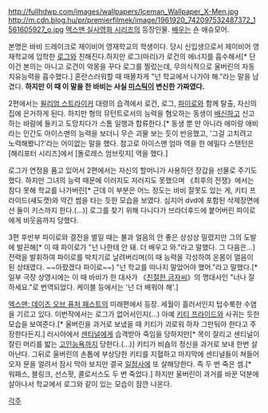 http://fullhdwp.com/images/wallpapers/Iceman_Wallpaper_X-Men.jpg
http://m.cdn.blog.hu/pr/premierfilmek/image/1961920_742097532487372_1561605927_o.jpg
[[엑스맨 실사영화 시리즈]]의 등장인물. [[배우]]는 숀 애슈모어.

본명은 바비 드레이크로 제이비어 영재학교의 학생이다. 당시 신입생으로서 제이비어 영재학교에 입학한 [[로그(실사판)|로그]]와 친해진다.하지만 로그(마리)가 로건의 에너지를 흡수해서[* 단 이건 본의는 아니고 로건이 악몽을 꾸다 로그를 찔렀는데, 무의식적으로 울버린의 자동치유능력을 흡수했다.] 혼란스러워할 때 매몰차게 "넌 학교에서 나가야 해."라는 말을 남겼다. '''하지만 이 때 이 말을 한 바비는 사실 [[미스틱(실사판)|미스틱]]이 변신한 가짜였다.'''

2편에서는 [[윌리엄 스트라이커]] 대령의 습격에서 로건, 로그, [[파이로(실사판)|파이로]]와 함께 탈출, 자신의 집에 은거하게 된다. 하지만 형의 뮤턴트로서의 능력을 혐오하는 동생이 [[배신]]하고 신고하는 바람에 들키고 도망치다가 스톰 일행과 합류한다.[* 동생 뿐 만 아니라 애미랑 애비라는 인간도 아이스맨의 능력을 보더니 무슨 괴물 보는 듯이 반응했고, '그걸 고치려고 노력해봤니?'라는 어이없는 말을 했다. 참고로 아이스맨 엄마 역을 한 에밀다 스탠턴은 [해리포터 시리즈]에서 [돌로레스 엄브릿지] 역을 했다.]

로그가 연정을 품고 있어서 2편에서는 자신의 할머니가 사용하던 장갑을 선물로 주기도 했다. 하지만 그녀의 능력 때문에 이러지도 저러지도 못했으며 《최후의 전쟁》에서는 참다 못해 학교를 나가버린[* 근데 이 부분은 어느 정도는 바비 잘못도 있는 게, 키티 프라이드(섀도캣)와 약간 썸을 타는 듯한 모습을 보였다. 심지어 dvd에 포함된 삭제장면에선 둘이 키스까지 한다.(...)] 로그를 찾기 위해 다니다가 브라더후드에 붙어버린 파이로에게 비웃음까지 당했다.

3편 후반부 파이로와 결전을 벌일 때는 불과 얼음의 안 좋은 상성상 밀렸지만 그의 도발에 발끈해[* 이 때 파이로가 "넌 나한테 안 돼. 더 배우고 와."라고 말했다. 그 다음은...] 전력을 발휘하여 파이로를 박치기로 날려버리며(이 때 능력을 각성하여 온몸이 얼음이 된 상태였다. ~~아팠겠다 파이로~~) "넌 학교를 떠나지 말았어야 했어."라고 말했다.[* 일부 극장 상영시에는 이 때 바비가 한 대사가 《[[친절한 금자씨]]》의 명대사인 "너나 잘하세요."로 번역되었다. 케이블 등에서는 '넌 더 배워야 해'.]

[[엑스맨: 데이즈 오브 퓨처 패스트]]의 미래편에서 등장. 세월이 흘러서인지 텁수룩한 수염을 기르고 있다. 이번작에서는 로그가 없어서인지(...) 아예 [[키티 프라이드(실사판)|키티 프라이드]]와 사귀는 듯한 모습을 보여준다.[* 울버린을 과거로 보냈을 때 키티가 괴로워 하자 그만둬야 한다고 주장한다든지.] 러시아에서 [[센티널(실사판)|센티널]]에게 습격받아 죽임을 당하지만[* 목이 잘리고 센티널이 잘린 머리를 밟는 [[고인능욕]]까지 당한다.(...)] 키티가 비숍의 정신을 과거로 보내 한번 살아난다. 그뒤로 울버린의 손톱에 부상당한 키티를 지혈하고 마지막에 센티널들이 쳐들어 오자 문을 얼려서 잠시 막아 보지만 결국 [[일점사]]에 또 살해당한다. 즉 두 번 죽은 셈.[* 워패스, 블링크, 선스팟, 콜로서스도 두 번 죽었다.] 하지만 울버린이 과거를 바꾼 덕분에 살아나서 학교에서 로그와 같이 있는 모습이 잠깐 나온다.

[[각주]]
